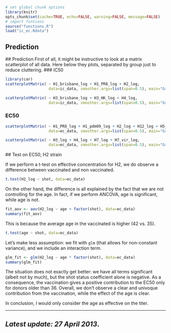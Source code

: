 ```r
# set global chunk options
library(knitr)
opts_chunk$set(cache=TRUE, echo=FALSE, warning=FALSE, message=FALSE)
# import funtions
source("functions.R")
load("ic_ec.Rdata")
```

Prediction
----------


<a id="pred"></a>
## Prediction
First of all, it might be instructive to look at a matrix scatterplot of all
data. Here below they plots, separated by group just to reduce cluttering.
### IC50
```r
library(car)
scatterplotMatrix( ~ H1_brisbane_log + H1_PR8_log + H2_log,
                   data=ic_data, smoother.args=list(span=0.5), main="Group 1")

scatterplotMatrix( ~ H3_brisbane_log + H3_HK_log + H4_log,
                   data=ic_data, smoother.args=list(span=0.5), main="Group 2")

```

### EC50
```r
scatterplotMatrix( ~ H1_PR8_log + H1_pdm09_log + H2_log + H12_log + H5_log,
                   data=ec_data, smoother.args=list(span=0.5), main="Group 1")

scatterplotMatrix( ~ H3_log + H4_log + H7_log + H7_vir_log,
                   data=ec_data, smoother.args=list(span=0.5), main="Group 2")

```
<a id="test_h2"></a>
## Test on EC50, H2 strain

If we perform a t-test on effective concentration for H2, we do observe a
difference between vaccinated and non vaccinated.

```r
t.test(H2_log ~ shot, data=ec_data)
```

On the other hand, the difference is all explained by the fact that we are
not controlling for the age. In fact, if we perform ANCOVA, age is significant,
while age is not.

```r
fit_aov <- aov(H2_log ~ age + factor(shot), data=ec_data)
summary(fit_aov)
```
This is because the average age in the vaccinated is higher (42 vs. 35).
```r
t.test(age ~ shot, data=ec_data)
```

Let's make less assumption: we fit with `glm` (that allows for non-constant
variance), and we include an interaction term.

```r
glm_fit <- glm(H2_log ~ age * factor(shot), data=ec_data)
summary(glm_fit)
```
The situation does not exactly get better: we have all terms significant
(albeit not by much), but the shot status coefficient alone is negative. As a
consequence, the vaccination gives a positive contribution to the EC50 only
for donors older than 36. Overall, we don't observe a clear and univoque
contribution from the vaccination, while the effect of the age is clear.

In conclusion, I would only consider the age as effective on the titer.

----

## _Latest update: 27 April 2013_.
